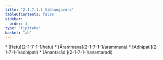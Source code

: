 ```yaml
---
title: "2.1.7.1.1 Vibhaṅgavāra"
tableOfContents: false
sidebar:
  order: 1
type: "tipitaka"
basket: "ab"
---
```



<DynamicBreadcrumb />



<TableOfContents>
* [Hetu](2-1-7-1-1/hetu)
* [Ārammaṇa](2-1-7-1-1/arammana)
* [Adhipati](2-1-7-1-1/adhipati)
* [Anantarādi](2-1-7-1-1/anantaradi)
</TableOfContents>